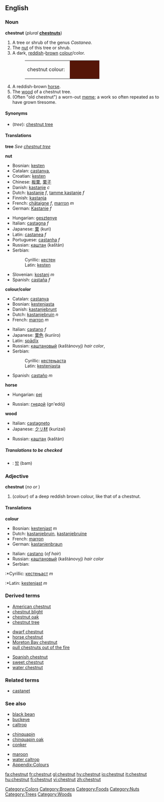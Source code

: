 {{wikipedia}}
==English==

===Noun===
'''chestnut''' (''plural'' '''[[chestnuts]]''')

#<!--NTree-->A tree or shrub of the genus ''Castanea''.
#<!--NNut-->The [[nut]] of this tree or shrub.
#<!--NColour-->A dark, [[reddish]]-[[brown]] [[colour]]/color.
#:<table><tr><td>chestnut colour: &nbsp;</td><td bgcolor="#551608" width="80">&nbsp; </td></tr></table>
#<!--NHorse-->A reddish-brown [[horse]].
#<!--NWood-->The [[wood]] of a chestnut tree.
#(Often "old chestnut") a worn-out [[meme]]; a work so often repeated as to have grown tiresome.

====Synonyms====
*<!--NTree-->(''tree''): [[chestnut tree]]

====Translations====
<!--NTree-->'''tree'''
''See [[chestnut tree]]''

<!--NNut-->'''nut'''
{{top}}

*Bosnian: [[kesten#Bosnian|kesten]] {{m}}
*Catalan: [[castanya]], {{f}}
*Croatian: [[kesten]] {{m}}
*Chinese: [[板栗]], [[栗子]]
*Danish: [[kastanje]] ''c''
*Dutch: [[kastanje]] ''f'', [[tamme kastanje]] ''f''
*Finnish: [[kastanja]]
*French: [[châtaigne]] ''f'', [[marron]] ''m''
*German: [[Kastanie]] ''f''
{{mid}}
*Hungarian: [[gesztenye]]
*Italian: [[castagna]] ''f''
*Japanese: [[栗]] (kuri)
*Latin: [[castanea]] ''f''
*Portuguese: [[castanha]] ''f''
*Russian: [[каштан]] (kaštán) {{m}}
*Serbian:
*:Cyrillic: [[кестен#Serbian|кестен]] {{m}}
*:Latin: [[kesten#Serbian|kesten]] {{m}}
*Slovenian: [[kostanj]] ''m''
*Spanish: [[castaña]] ''f'' 
{{bottom}}

<!--NColour-->'''colour/color'''
{{top}}
*Catalan: [[castanya]]
*Bosnian: [[kestenjasta]] {{f}}
*Danish: [[kastanjebrunt]]<!-- needs checking -->
*Dutch: [[kastanjebruin]] ''n''
*French: [[marron]] ''m''
{{mid}}
*Italian: [[castano]] ''f''
*Japanese: [[栗色]] (kuriiro)
*Latin: [[spadix|spādīx]]
*Russian: [[каштановый]] (kaštánovyj) ''hair color'', 
*Serbian:
*:Cyrillic: [[кестењаста]] {{f}}
*:Latin: [[kestenjasta#Serbian|kestenjasta]] {{f}}
*Spanish: [[castaño]] ''m'' 
{{bottom}}

<!--NHorse-->'''horse'''
{{top}}
*Hungarian: [[pej]]
{{mid}}
*Russian: [[гнедой]] (gn'edój)
{{bottom}}

<!--NWood-->'''wood'''
{{top}}
*Italian: [[castagneto]] {{m}}
*Japanese: [[クリ材]] (kurizai)
{{mid}}
*Russian: [[каштан]] (kaštán) {{m}}
{{bottom}}

=====Translations to be checked=====
{{checktrans}}
<!--Remove this section once all of the translations below have been moved into the tables above.-->
*{{ttbc|Korean}}: [[밤]] (bam)

===Adjective===
'''chestnut''' (''no {{compar}} or {{superl}}'')
#<!--AdjColour-->(''colour'') of a deep reddish brown colour, like that of a chestnut.

====Translations====
<!--AdjColour-->'''colour'''
{{top}}
*Bosnian: [[kestenjast]] ''m''
*Dutch: [[kastanjebruin]], [[kastanjebruine]]
*French: [[marron]]
*German: [[kastanienbraun]]
{{mid}}
*Italian: [[castano]] (''of hair'')
*Russian: [[каштановый]] (kaštánovyj) ''hair color''
*Serbian:
:*Cyrillic: [[кестењаст]] ''m''
:*Latin: [[kestenjast]] ''m''
{{bottom}}

===Derived terms===
{{top3}}
*[[American chestnut]]
*[[chestnut blight]]
*[[chestnut oak]]
*[[chestnut tree]]
{{mid3}}
*[[dwarf chestnut]]
*[[horse chestnut]]
*[[Moreton Bay chestnut]]
*[[pull chestnuts out of the fire]]
{{mid3}}
*[[Spanish chestnut]]
*[[sweet chestnut]]
*[[water chestnut]]
{{bottom}}

===Related terms===
*[[castanet]]<!--related via Spanish-->

===See also===
{{top3}}
*[[black bean]]
*[[buckeye]]
*[[caltrop]]
{{mid3}}
*[[chinquapin]]
*[[chinquapin oak]]
*[[conker]]
{{mid3}}
*[[maroon]]
*[[water caltrop]]
*[[Wiktionary_Appendix:Colours|Appendix:Colours]]
{{bottom}}

[[Category:Colors]]
[[Category:Browns]]
[[Category:Foods]]
[[Category:Nuts]]
[[Category:Trees]]
[[Category:Woods]]

[[fa:chestnut]]
[[fr:chestnut]]
[[gl:chestnut]]
[[hy:chestnut]]
[[io:chestnut]]
[[it:chestnut]]
[[hu:chestnut]]
[[fi:chestnut]]
[[vi:chestnut]]
[[zh:chestnut]]